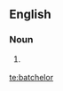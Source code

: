 ==English==

===Noun===
{{en-noun}}

# {{context|British|lang=en}} {{alternative spelling of|bachelor|lang=en}}

[[te:batchelor]]